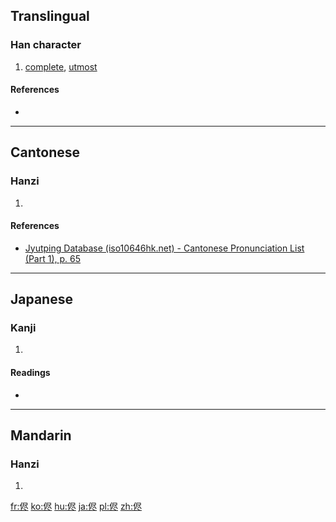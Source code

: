 {{also|儘}}
==Translingual==

===Han character===
{{Han char|rn=9|rad=人|as=06|sn=8|four=|canj=人尸人卜 (OSOY)|ids=⿰[[亻]][[尽]]}}

# [[complete]], [[utmost]]

====References====
* {{Han ref|kx=0102.291|hdz=10154.081|uh=4FAD|ud=20397}}

----

==Cantonese==

===Hanzi===
{{yue-hanzi|jyut=[[zeon2]]|y=jeun2}}

# {{defn|lang=yue|sort=人06}}

====References====
*[http://www.iso10646hk.net/jp/document/download.jsp Jyutping Database (iso10646hk.net) - Cantonese Pronunciation List (Part 1), p. 65]

----

==Japanese==

===Kanji===
{{ja-kanji|grade=|rs=人06}}

# {{defn|lang=ja|sort=人06}}

====Readings====
* {{ja-readings|on=[[じん]] (jin)|kun=[[ことごとく]] (kotogotoku), [[まま]] (mama)}}

----

==Mandarin==

===Hanzi===
{{cmn-hanzi|pin=[[jǐn]] ([[jin3]])|wg=chin<sup>3</sup>}}

# {{defn|lang=cmn|sort=人06}}

[[fr:侭]]
[[ko:侭]]
[[hu:侭]]
[[ja:侭]]
[[pl:侭]]
[[zh:侭]]